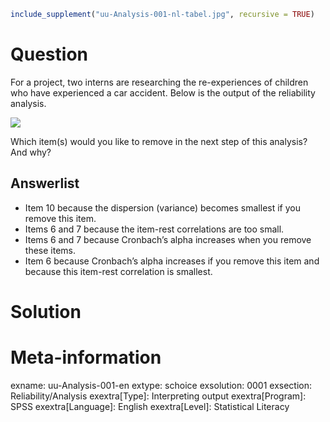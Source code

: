 ```r
include_supplement("uu-Analysis-001-nl-tabel.jpg", recursive = TRUE)
```

Question
========
  
For a project, two interns are researching the re-experiences of children who have experienced a car accident. Below is the output of the reliability analysis.

![](uu-Analysis-001-nl-tabel.jpg)

Which item(s) would you like to remove in the next step of this analysis? And why?

Answerlist
----------
* Item 10 because the dispersion (variance) becomes smallest if you remove this item.
* Items 6 and 7 because the item-rest correlations are too small.
* Items 6 and 7 because Cronbach's alpha increases when you remove these items.
* Item 6 because Cronbach's alpha increases if you remove this item and because this item-rest correlation is smallest. 

Solution
========

Meta-information
================
exname: uu-Analysis-001-en
extype: schoice
exsolution: 0001
exsection: Reliability/Analysis
exextra[Type]: Interpreting output
exextra[Program]: SPSS
exextra[Language]: English
exextra[Level]: Statistical Literacy
